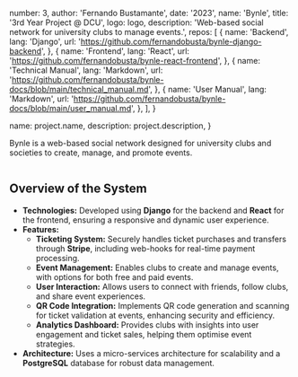 
  number: 3,
  author: 'Fernando Bustamante',
  date: '2023',
  name: 'Bynle',
  title: '3rd Year Project @ DCU',
  logo: logo,
  description:
    'Web-based social network for university clubs to manage events.',
  repos: [
    {
      name: 'Backend',
      lang: 'Django',
      url: 'https://github.com/fernandobusta/bynle-django-backend',
    },
    {
      name: 'Frontend',
      lang: 'React',
      url: 'https://github.com/fernandobusta/bynle-react-frontend',
    },
    {
      name: 'Technical Manual',
      lang: 'Markdown',
      url: 'https://github.com/fernandobusta/bynle-docs/blob/main/technical_manual.md',
    },
    {
      name: 'User Manual',
      lang: 'Markdown',
      url: 'https://github.com/fernandobusta/bynle-docs/blob/main/user_manual.md',
    },
  ],
}

  name: project.name,
  description: project.description,
}


Bynle is a web-based social network designed for university clubs and societies to create, manage, and promote events.

<Image src={image} alt="" />

## Overview of the System

- **Technologies:** Developed using **Django** for the backend and **React** for the frontend, ensuring a responsive and dynamic user experience.
- **Features:**
  - **Ticketing System:** Securely handles ticket purchases and transfers through **Stripe**, including web-hooks for real-time payment processing.
  - **Event Management:** Enables clubs to create and manage events, with options for both free and paid events.
  - **User Interaction:** Allows users to connect with friends, follow clubs, and share event experiences.
  - **QR Code Integration:** Implements QR code generation and scanning for ticket validation at events, enhancing security and efficiency.
  - **Analytics Dashboard:** Provides clubs with insights into user engagement and ticket sales, helping them optimise event strategies.
- **Architecture:** Uses a micro-services architecture for scalability and a **PostgreSQL** database for robust data management.
